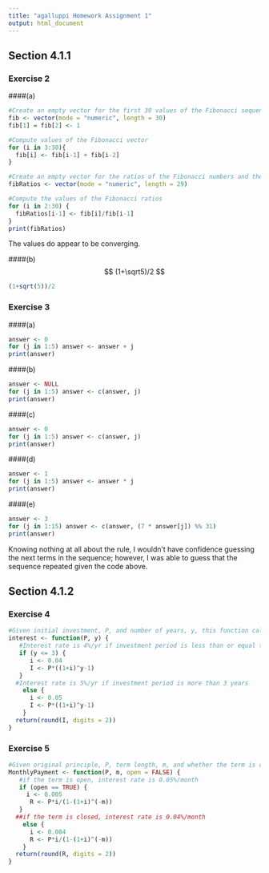 ```yaml
---
title: "agalluppi Homework Assignment 1"
output: html_document
---
```


## Section 4.1.1

### Exercise 2
####(a)
```r
#Create an empty vector for the first 30 values of the Fibonacci sequence and set the first two values
fib <- vector(mode = "numeric", length = 30)
fib[1] = fib[2] <- 1

#Compute values of the Fibonacci vector
for (i in 3:30){
  fib[i] <- fib[i-1] + fib[i-2]  
}

#Create an empty vector for the ratios of the Fibonacci numbers and the previous Fibonacci number
fibRatios <- vector(mode = "numeric", length = 29)

#Compute the values of the Fibonacci ratios
for (i in 2:30) {
  fibRatios[i-1] <- fib[i]/fib[i-1]
}
print(fibRatios)
```
The values do appear to be converging.


####(b)
$$ (1+\sqrt5)/2 $$

```r
(1+sqrt(5))/2

```



### Exercise 3
####(a)

```r
answer <- 0
for (j in 1:5) answer <- answer + j
print(answer)

```

####(b)

```r
answer <- NULL
for (j in 1:5) answer <- c(answer, j)
print(answer)

```

####(c)

```r
answer <- 0
for (j in 1:5) answer <- c(answer, j)
print(answer)

```

####(d)

```r
answer <- 1
for (j in 1:5) answer <- answer * j
print(answer)

```

####(e)

```r
answer <- 3
for (j in 1:15) answer <- c(answer, (7 * answer[j]) %% 31)
print(answer)

```
Knowing nothing at all about the rule, I wouldn't have confidence guessing the next terms in the sequence; however, I was able to guess that the sequence repeated given the code above.

## Section 4.1.2

### Exercise 4
```r
#Given initial investment, P, and number of years, y, this function caluclates interest accrued, I
interest <- function(P, y) {
   #Interest rate is 4%/yr if investment period is less than or equal to 3 years
   if (y <= 3) {
      i <- 0.04
      I <- P*((1+i)^y-1) 
   }  
  #Interest rate is 5%/yr if investment period is more than 3 years
    else {
      i <- 0.05
      I <- P*((1+i)^y-1) 
    }
  return(round(I, digits = 2))
}
```  
### Exercise 5
```r
#Given original principle, P, term length, m, and whether the term is open (open = TRUE, defaults to closed otherwise), this function outputs monthly mortage payment, R
MonthlyPayment <- function(P, m, open = FALSE) {
   #if the term is open, interest rate is 0.05%/month
   if (open == TRUE) {
     i <- 0.005
      R <- P*i/(1-(1+i)^(-m)) 
   }  
  ##if the term is closed, interest rate is 0.04%/month
    else {
      i <- 0.004
      R <- P*i/(1-(1+i)^(-m)) 
    }
  return(round(R, digits = 2))
}
```  
